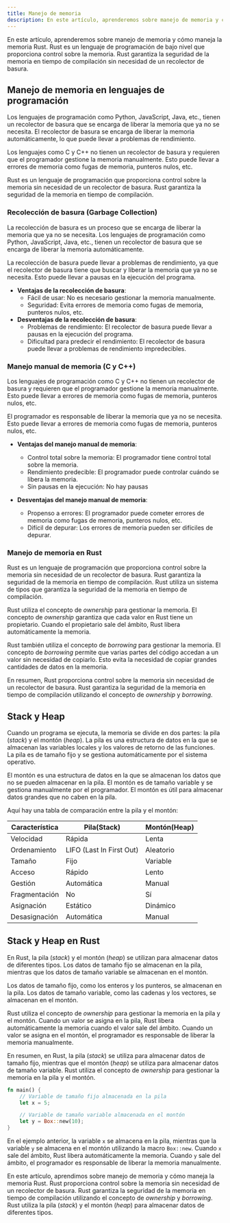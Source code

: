 ```yaml
---
title: Manejo de memoria
description: En este artículo, aprenderemos sobre manejo de memoria y cómo maneja la memoria Rust.
---
```



En este artículo, aprenderemos sobre manejo de memoria y cómo maneja la memoria Rust. Rust es un lenguaje de programación de bajo nivel que proporciona control sobre la memoria. Rust garantiza la seguridad de la memoria en tiempo de compilación sin necesidad de un recolector de basura.

## Manejo de memoria en lenguajes de programación

Los lenguajes de programación como Python, JavaScript, Java, etc., tienen un recolector de basura que se encarga de liberar la memoria que ya no se necesita. El recolector de basura se encarga de liberar la memoria automáticamente, lo que puede llevar a problemas de rendimiento. 

Los lenguajes como C y C++ no tienen un recolector de basura y requieren que el programador gestione la memoria manualmente. Esto puede llevar a errores de memoria como fugas de memoria, punteros nulos, etc.

Rust es un lenguaje de programación que proporciona control sobre la memoria sin necesidad de un recolector de basura. Rust garantiza la seguridad de la memoria en tiempo de compilación.

### Recolección de basura (Garbage Collection)

La recolección de basura es un proceso que se encarga de liberar la memoria que ya no se necesita. Los lenguajes de programación como Python, JavaScript, Java, etc., tienen un recolector de basura que se encarga de liberar la memoria automáticamente. 

La recolección de basura puede llevar a problemas de rendimiento, ya que el recolector de basura tiene que buscar y liberar la memoria que ya no se necesita. Esto puede llevar a pausas en la ejecución del programa.

- **Ventajas de la recolección de basura**:
    - Fácil de usar: No es necesario gestionar la memoria manualmente.
    - Seguridad: Evita errores de memoria como fugas de memoria, punteros nulos, etc.
- **Desventajas de la recolección de basura**:
    - Problemas de rendimiento: El recolector de basura puede llevar a pausas en la ejecución del programa.
    - Dificultad para predecir el rendimiento: El recolector de basura puede llevar a problemas de rendimiento impredecibles.

### Manejo manual de memoria (C y C++)

Los lenguajes de programación como C y C++ no tienen un recolector de basura y requieren que el programador gestione la memoria manualmente. Esto puede llevar a errores de memoria como fugas de memoria, punteros nulos, etc. 

El programador es responsable de liberar la memoria que ya no se necesita. Esto puede llevar a errores de memoria como fugas de memoria, punteros nulos, etc.

- **Ventajas del manejo manual de memoria**:
    - Control total sobre la memoria: El programador tiene control total sobre la memoria.
    - Rendimiento predecible: El programador puede controlar cuándo se libera la memoria.
    - Sin pausas en la ejecución: No hay pausas

- **Desventajas del manejo manual de memoria**:
    - Propenso a errores: El programador puede cometer errores de memoria como fugas de memoria, punteros nulos, etc.
    - Difícil de depurar: Los errores de memoria pueden ser difíciles de depurar.

### Manejo de memoria en Rust

Rust es un lenguaje de programación que proporciona control sobre la memoria sin necesidad de un recolector de basura. Rust garantiza la seguridad de la memoria en tiempo de compilación. Rust utiliza un sistema de tipos que garantiza la seguridad de la memoria en tiempo de compilación. 

Rust utiliza el concepto de *ownership* para gestionar la memoria. El concepto de *ownership* garantiza que cada valor en Rust tiene un propietario. Cuando el propietario sale del ámbito, Rust libera automáticamente la memoria.

Rust también utiliza el concepto de *borrowing* para gestionar la memoria. El concepto de *borrowing* permite que varias partes del código accedan a un valor sin necesidad de copiarlo. Esto evita la necesidad de copiar grandes cantidades de datos en la memoria.

En resumen, Rust proporciona control sobre la memoria sin necesidad de un recolector de basura. Rust garantiza la seguridad de la memoria en tiempo de compilación utilizando el concepto de *ownership* y *borrowing*.


## Stack y Heap

Cuando un programa se ejecuta, la memoria se divide en dos partes: la pila (*stack*) y el montón (*heap*). La pila es una estructura de datos en la que se almacenan las variables locales y los valores de retorno de las funciones. La pila es de tamaño fijo y se gestiona automáticamente por el sistema operativo.

El montón es una estructura de datos en la que se almacenan los datos que no se pueden almacenar en la pila. El montón es de tamaño variable y se gestiona manualmente por el programador. El montón es útil para almacenar datos grandes que no caben en la pila.

Aquí hay una tabla de comparación entre la pila y el montón:

| Característica | Pila(Stack) | Montón(Heap) |
|----------------|-------------|--------------|
| Velocidad      | Rápida      | Lenta        |
|Ordenamiento   | LIFO (Last In First Out) | Aleatorio |
|Tamaño         | Fijo        | Variable     |
|Acceso         | Rápido      | Lento        |
|Gestión        | Automática  | Manual       |
|Fragmentación  | No          | Sí           |
|Asignación     | Estático    | Dinámico     |
|Desasignación  | Automática  | Manual       |


## Stack y Heap en Rust

En Rust, la pila (*stack*) y el montón (*heap*) se utilizan para almacenar datos de diferentes tipos. Los datos de tamaño fijo se almacenan en la pila, mientras que los datos de tamaño variable se almacenan en el montón.

Los datos de tamaño fijo, como los enteros y los punteros, se almacenan en la pila. Los datos de tamaño variable, como las cadenas y los vectores, se almacenan en el montón.

Rust utiliza el concepto de *ownership* para gestionar la memoria en la pila y el montón. Cuando un valor se asigna en la pila, Rust libera automáticamente la memoria cuando el valor sale del ámbito. Cuando un valor se asigna en el montón, el programador es responsable de liberar la memoria manualmente.

En resumen, en Rust, la pila (*stack*) se utiliza para almacenar datos de tamaño fijo, mientras que el montón (*heap*) se utiliza para almacenar datos de tamaño variable. Rust utiliza el concepto de *ownership* para gestionar la memoria en la pila y el montón.

```rust
fn main() {
    // Variable de tamaño fijo almacenada en la pila
    let x = 5;

    // Variable de tamaño variable almacenada en el montón
    let y = Box::new(10);
}
```

En el ejemplo anterior, la variable `x` se almacena en la pila, mientras que la variable `y` se almacena en el montón utilizando la macro `Box::new`. Cuando `x` sale del ámbito, Rust libera automáticamente la memoria. Cuando `y` sale del ámbito, el programador es responsable de liberar la memoria manualmente.

En este artículo, aprendimos sobre manejo de memoria y cómo maneja la memoria Rust. Rust proporciona control sobre la memoria sin necesidad de un recolector de basura. Rust garantiza la seguridad de la memoria en tiempo de compilación utilizando el concepto de *ownership* y *borrowing*. Rust utiliza la pila (*stack*) y el montón (*heap*) para almacenar datos de diferentes tipos.




